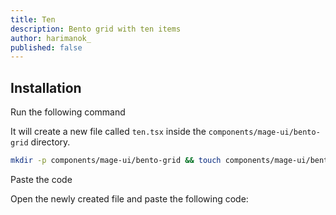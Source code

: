 ```yaml
---
title: Ten
description: Bento grid with ten items
author: harimanok_
published: false
---
```


<ComponentPreview name="bento-grid-ten--docs" />

## Installation

<Steps>
<Step>Run the following command</Step>

It will create a new file called `ten.tsx` inside the `components/mage-ui/bento-grid` directory.

```bash
mkdir -p components/mage-ui/bento-grid && touch components/mage-ui/bento-grid/ten.tsx
```

<Step>Paste the code</Step>

Open the newly created file and paste the following code:

```jsx file=<rootDir>/mage-ui/bento-grid/ten.tsx

```

</Steps>
